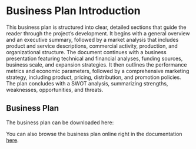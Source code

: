 
# Business Plan Introduction

This business plan is structured into clear, detailed sections that guide the reader through the project’s development. It begins with a general overview and an executive summary, followed by a market analysis that includes product and service descriptions, commercial activity, production, and organizational structure. The document continues with a business presentation featuring technical and financial analyses, funding sources, business scale, and expansion strategies. It then outlines the performance metrics and economic parameters, followed by a comprehensive marketing strategy, including product, pricing, distribution, and promotion policies. The plan concludes with a SWOT analysis, summarizing strengths, weaknesses, opportunities, and threats.

## Business Plan

The business plan can be downloaded here:

<FileDownload
  name='Kivy Business Plan.pdf'
  href='https://drive.google.com/uc?id=1CMnDr1-ifGBKkgL7UNTk0dJ9fOTWBur3'
  size='392 KB'
/>

You can also browse the business plan online right in the documentation [here](/docs/technical-overview/business/business-plan).
